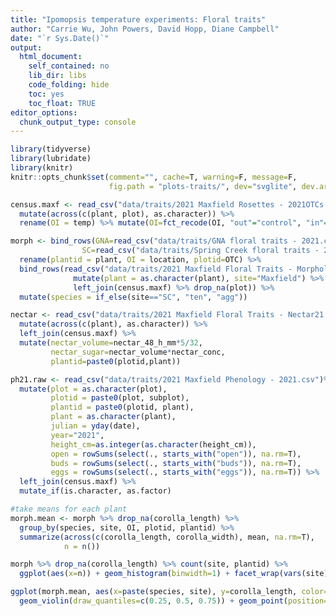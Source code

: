 ```yaml
---
title: "Ipomopsis temperature experiments: Floral traits"
author: "Carrie Wu, John Powers, David Hopp, Diane Campbell"
date: "`r Sys.Date()`"
output: 
  html_document:
    self_contained: no
    lib_dir: libs
    code_folding: hide
    toc: yes
    toc_float: TRUE 
editor_options: 
  chunk_output_type: console
---
```

<style type="text/css">
.main-container { max-width: 1000px; margin-left: 0; margin-right: auto; }
img{ max-width:200%; height: auto; }
td, th { padding : 6px }
</style>

```r
library(tidyverse)
library(lubridate)
library(knitr)
knitr::opts_chunk$set(comment="", cache=T, warning=F, message=F, 
                      fig.path = "plots-traits/", dev="svglite", dev.args=list(fix_text_size=FALSE), fig.height=8, fig.width=8)
```

```r
census.maxf <- read_csv("data/traits/2021 Maxfield Rosettes - 2021OTCs.csv") %>% 
  mutate(across(c(plant, plot), as.character)) %>% 
  rename(OI = temp) %>% mutate(OI=fct_recode(OI, "out"="control", "in"="OTC"))

morph <- bind_rows(GNA=read_csv("data/traits/GNA floral traits - 2021.csv", na="."),
                SC=read_csv("data/traits/Spring Creek floral traits - 2021.csv", na="."), .id="site") %>% 
  rename(plantid = plant, OI = location, plotid=OTC) %>% 
  bind_rows(read_csv("data/traits/2021 Maxfield Floral Traits - Morphology21.csv") %>% 
              mutate(plant = as.character(plant), site="Maxfield") %>% 
              left_join(census.maxf) %>% drop_na(plot)) %>% 
  mutate(species = if_else(site=="SC", "ten", "agg"))

nectar <- read_csv("data/traits/2021 Maxfield Floral Traits - Nectar21.csv") %>% 
  mutate(across(c(plant), as.character)) %>% 
  left_join(census.maxf) %>% 
  mutate(nectar_volume=nectar_48_h_mm*5/32,
         nectar_sugar=nectar_volume*nectar_conc,
         plantid=paste0(plotid,plant))

ph21.raw <- read_csv("data/traits/2021 Maxfield Phenology - 2021.csv")%>% 
  mutate(plot = as.character(plot), 
         plotid = paste0(plot, subplot),
         plantid = paste0(plotid, plant),
         plant = as.character(plant),
         julian = yday(date),
         year="2021",
         height_cm=as.integer(as.character(height_cm)),
         open = rowSums(select(., starts_with("open")), na.rm=T),
         buds = rowSums(select(., starts_with("buds")), na.rm=T),
         eggs = rowSums(select(., starts_with("eggs")), na.rm=T)) %>% 
  left_join(census.maxf) %>% 
  mutate_if(is.character, as.factor) 

#take means for each plant
morph.mean <- morph %>% drop_na(corolla_length) %>% 
  group_by(species, site, OI, plotid, plantid) %>%
  summarize(across(c(corolla_length, corolla_width), mean, na.rm=T),
            n = n())
```

```r
morph %>% drop_na(corolla_length) %>% count(site, plantid) %>% 
  ggplot(aes(x=n)) + geom_histogram(binwidth=1) + facet_wrap(vars(site), ncol=1)

ggplot(morph.mean, aes(x=paste(species, site), y=corolla_length, color=OI)) + 
  geom_violin(draw_quantiles=c(0.25, 0.5, 0.75)) + geom_point(position=position_dodge(width=0.9))
```

